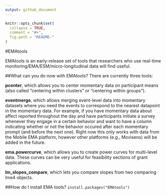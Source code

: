```yaml
---
output: github_document
---
```


<!-- README.md is generated from README.Rmd. Please edit that file -->

```r
knitr::opts_chunk$set(
  collapse = TRUE,
  comment = "#>",
  fig.path = "README-"
)
```
#EMAtools

EMAtools is an early-release set of tools that researchers who use real-time monitoring/EMA/ESM/micro-longitudinal data will find useful. 

##What can you do now with EMAtools?
There are currently three tools:

**pcenter**, which allows you to center momentary data on participant means (also called "centering within clusters" or "centering within groups").

**eventmerge**, which allows merging event-level data into momentary datasets where you need the events to correspond to the nearest datapoint in the momentary data. For example, if you have momentary data about affect reported throughout the day and have participants initiate a survey whenever they engage in a certain behavior and want to have a column indicating whether or not the behavior occured after each momentary prompt (and before the next one). Right now this only works with data from the Mobile EMA platform, however other platforms (e.g., Movisens) will be added in the future. 

**ema.powercurve**, which allows you to create power curves for multi-level data. These curves can be very useful for feasibility sections of grant applications. 

**lm_slopes_compare**, which lets you compare slopes from two comparing lme4 objects. 

##How do I install EMA tools?
`install.packages("EMAtools")`

